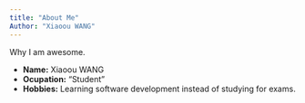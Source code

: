 ```yaml
---
title: "About Me"
Author: "Xiaoou WANG"
---
```


Why I am awesome. 

- __Name:__ Xiaoou WANG
- __Ocupation:__ "Student"
- __Hobbies:__ Learning software development instead of studying for exams.